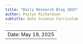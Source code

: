 ```yaml
---
title: "Daily Research Blog 2025"
author: Paityn Richardson
subtitle: Data Science Curriculum 
---
```


---
Date: May 19, 2025
---
